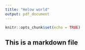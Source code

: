 ```yaml
---
title: "Helow world"
output: pdf_document
---
```


```r
knitr::opts_chunk$set(echo = TRUE)
```

## This is a markdown file